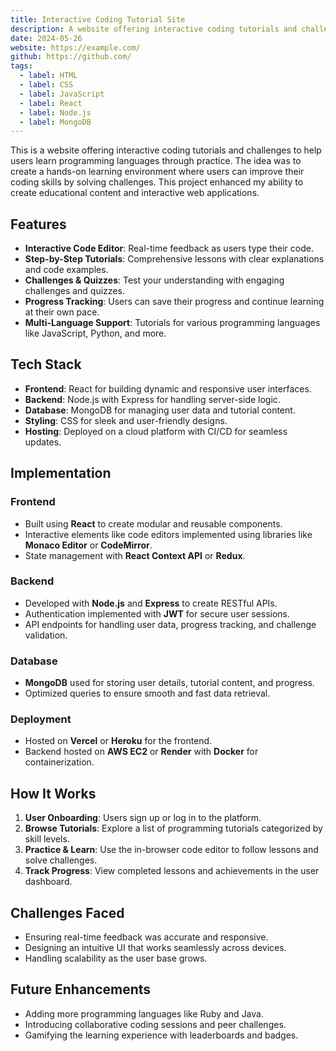 ```yaml
---
title: Interactive Coding Tutorial Site
description: A website offering interactive coding tutorials and challenges to help users learn programming languages through practice.
date: 2024-05-26
website: https://example.com/
github: https://github.com/
tags:
  - label: HTML
  - label: CSS
  - label: JavaScript
  - label: React
  - label: Node.js
  - label: MongoDB
---
```


This is a website offering interactive coding tutorials and challenges to help users learn programming languages through practice. The idea was to create a hands-on learning environment where users can improve their coding skills by solving challenges. This project enhanced my ability to create educational content and interactive web applications.

## Features

- **Interactive Code Editor**: Real-time feedback as users type their code.
- **Step-by-Step Tutorials**: Comprehensive lessons with clear explanations and code examples.
- **Challenges & Quizzes**: Test your understanding with engaging challenges and quizzes.
- **Progress Tracking**: Users can save their progress and continue learning at their own pace.
- **Multi-Language Support**: Tutorials for various programming languages like JavaScript, Python, and more.

## Tech Stack

- **Frontend**: React for building dynamic and responsive user interfaces.
- **Backend**: Node.js with Express for handling server-side logic.
- **Database**: MongoDB for managing user data and tutorial content.
- **Styling**: CSS for sleek and user-friendly designs.
- **Hosting**: Deployed on a cloud platform with CI/CD for seamless updates.

## Implementation

### Frontend
- Built using **React** to create modular and reusable components.
- Interactive elements like code editors implemented using libraries like **Monaco Editor** or **CodeMirror**.
- State management with **React Context API** or **Redux**.

### Backend
- Developed with **Node.js** and **Express** to create RESTful APIs.
- Authentication implemented with **JWT** for secure user sessions.
- API endpoints for handling user data, progress tracking, and challenge validation.

### Database
- **MongoDB** used for storing user details, tutorial content, and progress.
- Optimized queries to ensure smooth and fast data retrieval.

### Deployment
- Hosted on **Vercel** or **Heroku** for the frontend.
- Backend hosted on **AWS EC2** or **Render** with **Docker** for containerization.

## How It Works

1. **User Onboarding**: Users sign up or log in to the platform.
2. **Browse Tutorials**: Explore a list of programming tutorials categorized by skill levels.
3. **Practice & Learn**: Use the in-browser code editor to follow lessons and solve challenges.
4. **Track Progress**: View completed lessons and achievements in the user dashboard.

## Challenges Faced

- Ensuring real-time feedback was accurate and responsive.
- Designing an intuitive UI that works seamlessly across devices.
- Handling scalability as the user base grows.

## Future Enhancements

- Adding more programming languages like Ruby and Java.
- Introducing collaborative coding sessions and peer challenges.
- Gamifying the learning experience with leaderboards and badges.
